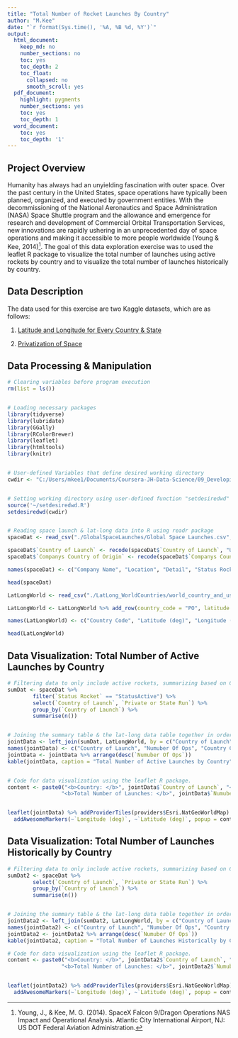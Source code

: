```yaml
---
title: "Total Number of Rocket Launches By Country"
author: "M.Kee"
date: "`r format(Sys.time(), '%A, %B %d, %Y')`"
output:
  html_document:
    keep_md: no
    number_sections: no
    toc: yes
    toc_depth: 2
    toc_float:
      collapsed: no
      smooth_scroll: yes
  pdf_document:
    highlight: pygments
    number_sections: yes
    toc: yes
    toc_depth: 1
  word_document:
    toc: yes
    toc_depth: '1'
---
```


## Project Overview
Humanity has always had an unyielding fascination with outer space. Over the past century in the United States, space operations have typically been planned, organized, and executed by government entities. With the decommissioning of the National Aeronautics and Space Administration (NASA) Space Shuttle program and the allowance and emergence for research and development of Commercial Orbital Transportation Services, new innovations are rapidly ushering in an unprecedented day of space operations and making it accessible to more people worldwide (Young & Kee, 2014)^[Young, J., & Kee, M. G. (2014). SpaceX Falcon 9/Dragon Operations NAS Impact and Operational Analysis. Atlantic City International Airport, NJ: US DOT Federal Aviation Administration.]. The goal of this data exploration exercise was to used the leaflet R package to visualize the total number of launches using active rockets by country and to visualize the total number of launches historically by country. 


## Data Description
The data used for this exercise are two Kaggle datasets, which are as follows: 

1. [Latitude and Longitude for Every Country & State](https://www.kaggle.com/paultimothymooney/latitude-and-longitude-for-every-country-and-state)

2. [Privatization of Space](https://www.kaggle.com/davidroberts13/one-small-step-for-data)


## Data Processing & Manipulation
```r
# Clearing variables before program execution
rm(list = ls())


# Loading necessary packages
library(tidyverse)
library(lubridate)
library(GGally)
library(RColorBrewer)
library(leaflet)
library(htmltools)
library(knitr)


# User-defined Variables that define desired working directory
cwdir <- "C:/Users/mkee1/Documents/Coursera-JH-Data-Science/09_Developing_Data_Products/Week 2/Peer Review Projects/Data/"


# Setting working directory using user-defined function "setdesiredwd"
source('~/setdesiredwd.R')
setdesiredwd(cwdir)


# Reading space launch & lat-long data into R using readr package
spaceDat <- read_csv("./GlobalSpaceLaunches/Global Space Launches.csv", col_types = cols(`Company Name` = "c", Location = "c", Detail = "c", `Status Rocket` = "c", Rocket = "n", `Status Mission` = "c", `Country of Launch` = "c", `Companys Country of Origin` = "c", `Private or State Run` = "f", DateTime = "_", Year = "_", Month = "_", Day = "_", Date = "_", Time = "_"))

spaceDat$`Country of Launch` <- recode(spaceDat$`Country of Launch`, "USA" = "United States")
spaceDat$`Companys Country of Origin` <- recode(spaceDat$`Companys Country of Origin`, "USA" = "United States")

names(spaceDat) <- c("Company Name", "Location", "Detail", "Status Rocket", "Rocket Cost (Millions)", "Status Mission", "Country of Launch", "Companys Country of Origin", "Private or State Run")

head(spaceDat)

LatLongWorld <- read_csv("./LatLong_WorldCountries/world_country_and_usa_states_latitude_and_longitude_values.csv", col_types = cols(country_code = "c", latitude = "d", longitude = "d", country = "c", usa_state_code = "_", usa_state_latitude = "_", usa_state_longitude = "_", usa_state = "_"))

LatLongWorld <- LatLongWorld %>% add_row(country_code = "PO", latitude = 0, longitude = -154, country = "Sea Launch")

names(LatLongWorld) <- c("Country Code", "Latitude (deg)", "Longitude (deg)", "Country")

head(LatLongWorld)
```


## Data Visualization: Total Number of Active Launches by Country
```r
# Filtering data to only include active rockets, summarizing based on Country of Launch & whether or not the launch is commercial/private or is for the State (or Government)
sumDat <- spaceDat %>% 
        filter(`Status Rocket` == "StatusActive") %>%
        select(`Country of Launch`, `Private or State Run`) %>%
        group_by(`Country of Launch`) %>%
        summarise(n())


# Joining the summary table & the lat-long data table together in order to get lat-long information in the same table & renaming columns
jointData <- left_join(sumDat, LatLongWorld, by = c("Country of Launch" = "Country"))
names(jointData) <- c("Country of Launch", "Numuber Of Ops", "Country Code", "Latitude (deg)", "Longitude (deg)")
jointData <- jointData %>% arrange(desc(`Numuber Of Ops`))
kable(jointData, caption = "Total Number of Active Launches by Country")


# Code for data visualization using the leaflet R package. 
content <- paste0("<b>Country: </b>", jointData$`Country of Launch`, "<br/>",
                 "<b>Total Number of Launches: </b>", jointData$`Numuber Of Ops`)


leaflet(jointData) %>% addProviderTiles(providers$Esri.NatGeoWorldMap) %>%
  addAwesomeMarkers(~`Longitude (deg)`, ~`Latitude (deg)`, popup = content)
```


## Data Visualization: Total Number of Launches Historically by Country
```r
# Filtering data to only include active rockets, summarizing based on Country of Launch & whether or not the launch is commercial/private or is for the State (or Government)
sumDat2 <- spaceDat %>% 
        select(`Country of Launch`, `Private or State Run`) %>%
        group_by(`Country of Launch`) %>%
        summarise(n())


# Joining the summary table & the lat-long data table together in order to get lat-long information in the same table & renaming columns
jointData2 <- left_join(sumDat2, LatLongWorld, by = c("Country of Launch" = "Country"))
names(jointData2) <- c("Country of Launch", "Numuber Of Ops", "Country Code", "Latitude (deg)", "Longitude (deg)")
jointData2 <- jointData2 %>% arrange(desc(`Numuber Of Ops`))
kable(jointData2, caption = "Total Number of Launches Historically by Country")

# Code for data visualization using the leaflet R package. 
content <- paste0("<b>Country: </b>", jointData2$`Country of Launch`, "<br/>",
                 "<b>Total Number of Launches: </b>", jointData2$`Numuber Of Ops`)


leaflet(jointData2) %>% addProviderTiles(providers$Esri.NatGeoWorldMap) %>%
  addAwesomeMarkers(~`Longitude (deg)`, ~`Latitude (deg)`, popup = content)
```